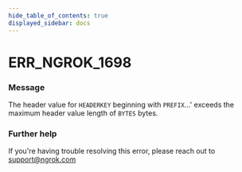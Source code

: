 ```yaml
---
hide_table_of_contents: true
displayed_sidebar: docs
---
```



# ERR_NGROK_1698

### Message
The header value for `HEADERKEY` beginning with `PREFIX`...' exceeds the maximum header value length of `BYTES` bytes.

<ErrorDetails error='err_ngrok_1698' />


### Further help
If you're having trouble resolving this error, please reach out to [support@ngrok.com](mailto:support@ngrok.com?subject=Help%20with%20ERR_NGROK_1698)

